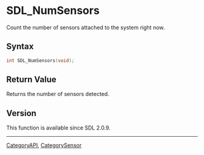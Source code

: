 = SDL_NumSensors =

Count the number of sensors attached to the system right now.

== Syntax ==

<syntaxhighlight lang='c'>
int SDL_NumSensors(void);
</syntaxhighlight>

== Return Value ==

Returns the number of sensors detected.

== Version ==

This function is available since SDL 2.0.9.

----
[[CategoryAPI]], [[CategorySensor]]


